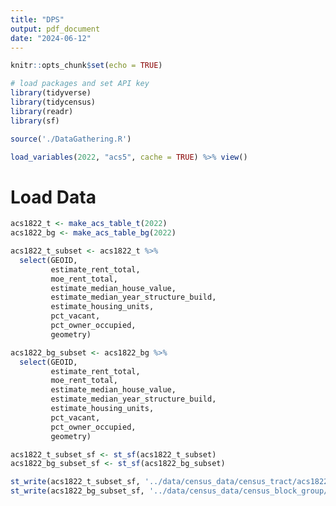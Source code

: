 ```yaml
---
title: "DPS"
output: pdf_document
date: "2024-06-12"
---
```


```r
knitr::opts_chunk$set(echo = TRUE)

# load packages and set API key
library(tidyverse)
library(tidycensus)
library(readr)
library(sf)

source('./DataGathering.R')
```

```r

load_variables(2022, "acs5", cache = TRUE) %>% view()
```

# Load Data

```r

acs1822_t <- make_acs_table_t(2022)
acs1822_bg <- make_acs_table_bg(2022)
```

```r

acs1822_t_subset <- acs1822_t %>% 
  select(GEOID, 
         estimate_rent_total, 
         moe_rent_total, 
         estimate_median_house_value, 
         estimate_median_year_structure_build,
         estimate_housing_units,
         pct_vacant,
         pct_owner_occupied,
         geometry)

acs1822_bg_subset <- acs1822_bg %>% 
  select(GEOID, 
         estimate_rent_total, 
         moe_rent_total, 
         estimate_median_house_value, 
         estimate_median_year_structure_build,
         estimate_housing_units,
         pct_vacant,
         pct_owner_occupied,
         geometry)
```

```r

acs1822_t_subset_sf <- st_sf(acs1822_t_subset)
acs1822_bg_subset_sf <- st_sf(acs1822_bg_subset)

st_write(acs1822_t_subset_sf, '../data/census_data/census_tract/acs1822_t_subset.shp')
st_write(acs1822_bg_subset_sf, '../data/census_data/census_block_group/acs1822_bg_subset.shp')
```
